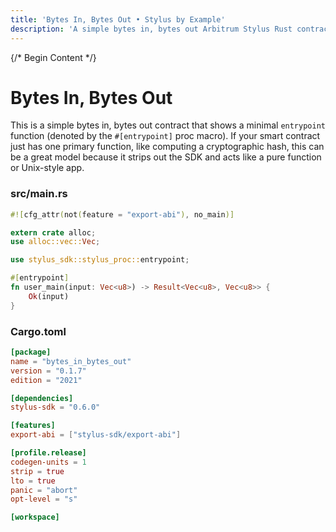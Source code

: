 ```yaml
---
title: 'Bytes In, Bytes Out • Stylus by Example'
description: 'A simple bytes in, bytes out Arbitrum Stylus Rust contract that shows a minimal `entrypoint` function.'
---
```


{/* Begin Content */}

# Bytes In, Bytes Out

This is a simple bytes in, bytes out contract that shows a minimal `entrypoint` function (denoted by the `#[entrypoint]` proc macro). If your smart contract just has one primary function, like computing a cryptographic hash, this can be a great model because it strips out the SDK and acts like a pure function or Unix-style app.

### src/main.rs


<NotForProductionBannerPartial />

```rust
#![cfg_attr(not(feature = "export-abi"), no_main)]

extern crate alloc;
use alloc::vec::Vec;

use stylus_sdk::stylus_proc::entrypoint;

#[entrypoint]
fn user_main(input: Vec<u8>) -> Result<Vec<u8>, Vec<u8>> {
    Ok(input)
}
```

### Cargo.toml

```toml
[package]
name = "bytes_in_bytes_out"
version = "0.1.7"
edition = "2021"

[dependencies]
stylus-sdk = "0.6.0"

[features]
export-abi = ["stylus-sdk/export-abi"]

[profile.release]
codegen-units = 1
strip = true
lto = true
panic = "abort"
opt-level = "s"

[workspace]
```
